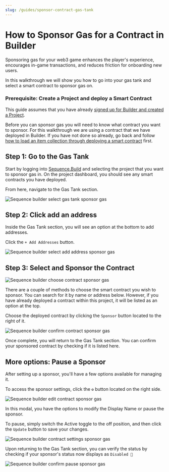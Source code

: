 ```yaml
---
slug: /guides/sponsor-contract-gas-tank
---
```


# How to Sponsor Gas for a Contract in Builder

Sponsoring gas for your web3 game enhances the player's experience, encourages in-game transactions, and reduces friction for onboarding new users.

In this walkthrough we will show you how to go into your gas tank and select a smart contract to sponsor gas on.

### Prerequisite: Create a Project and deploy a Smart Contract

This guide assumes that you have already [signed up for Builder and created a Project](https://docs.sequence.xyz/signup-and-create-a-project).

Before you can sponsor gas you will need to know what contract you want to sponsor. For this walkthrough we are using a contract that we have deployed in Builder. If you have not done so already, go back and follow [how to load an item collection through deploying a smart contract](/builder/deploy-an-item-collection-contract) first.


## Step 1: Go to the Gas Tank

Start by logging into [Sequence.Build](https://sequence.build/) and selecting the project that you want to sponsor gas in. On the project dashboard, you should see any smart contracts you have deployed. 

From here, navigate to the Gas Tank section.


![Sequence builder select gas tank sponsor gas](/img/builder/builder_select_gas_tank_sponsor_gas.png)

## Step 2: Click add an address

Inside the Gas Tank section, you will see an option at the bottom to add addresses.

Click the `+ Add Addresses` button.


![Sequence builder select add address sponsor gas](/img/builder/builder_select_add_address_sponsor_gas.png)

## Step 3: Select and Sponsor the Contract


![Sequence builder choose contract sponsor gas](/img/builder/builder_choose_contract_sponsor_gas.png)

There are a couple of methods to choose the smart contract you wish to sponsor. You can search for it by name or address below. However, if you have already deployed a contract within this project, it will be listed as an option at the top.

Choose the deployed contract by clicking the `Sponsor` button located to the right of it.


![Sequence builder confirm contract sponsor gas](/img/builder/builder_confirm_contract_sponsor_gas.png)

Once complete, you will return to the Gas Tank section. You can confirm your sponsored contract by checking if it is listed here.

## More options: Pause a Sponsor

After setting up a sponsor, you'll have a few options available for managing it.

To access the sponsor settings, click the `⚙` button located on the right side.


![Sequence builder edit contract sponsor gas](/img/builder/builder_edit_contract_sponsor_gas.png)

In this modal, you have the options to modify the Display Name or pause the sponsor.

To pause, simply switch the Active toggle to the off position, and then click the `Update` button to save your changes.


![Sequence builder contract settings sponsor gas](/img/builder/builder_contract_settings_sponsor_gas.png)

Upon returning to the Gas Tank section, you can verify the status by checking if your sponsor's status now displays as `Disabled 🔴`


![Sequence builder confirm pause sponsor gas](/img/builder/builder_confirm_pause_sponsor_gas.png)


